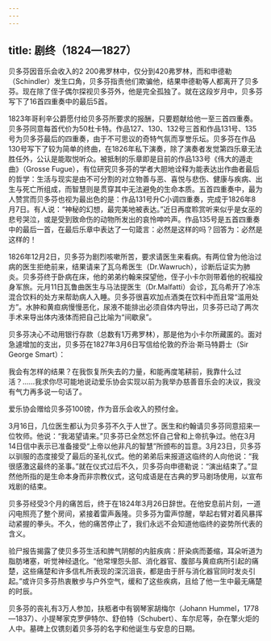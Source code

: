 ```yaml
---
---
---
```

title: 剧终（1824—1827）
---




贝多芬因音乐会收入的2 200弗罗林中，仅分到420弗罗林，而和申德勒（Schindler）发生口角，贝多芬指责他们欺骗他，结果申德勒等人都离开了贝多芬。现在除了侄子偶尔探视贝多芬外，他是完全孤独了。就在这段岁月中，贝多芬写下了16首四重奏中的最后5首。

1823年哥利辛公爵愿付给贝多芬所要求的报酬，只要题献给他一至三首四重奏。贝多芬同意每首代价为50杜卡特。作品127、130、132号三首和作品131号、135号为贝多芬最后的四重奏，由于不可思议的奇特气氛而享誉乐坛。贝多芬在作品130号写下了较为简单的终曲，在1826年私下演奏，除了演奏者发觉第四乐章无法胜任外，公认是能取悦听众。被抵制的乐章即是目前的作品133号《伟大的遁走曲》（Grosse Fugue），有位研究贝多芬的学者大胆地诠释为能表达出作曲者最后的哲学：生活与现实是由不可分割的对立物善与恶、喜悦与悲伤、健康与疾病、出生与死亡所组成，而智慧则是贯穿其中无法避免的生命本质。五首四重奏中，最为人赞赏而贝多芬也视为最出色的是：作品131号升C小调四重奏，完成于1826年8月7日。有人说：“神秘的幻想，最完美地被表达。”近日再度聆赏听来似乎是女巫的悲号哭泣，或是受到致命伤的动物所发出的哀怜呻吟声。作品135号是五首四重奏中的最后一首，在最后乐章中表达了一句箴言：必然是这样的吗？回答为：必然是这样的！

1826年12月2日，贝多芬为剧烈咳嗽所苦，要求请医生来看病。有两位曾为他治过病的医生拒绝前来，结果请来了瓦乌希医生（Dr.Wawruch），诊断后证实为肺炎。贝多芬终于卧病在床，他的弟弟约翰来探望他，侄子小卡尔则带着他的祝福投身军旅。元月11日瓦鲁曲医生与马法提医生（Dr.Malfatti）会诊，瓦乌希开了冷冻混合饮料的处方来帮助病人入睡。贝多芬很喜欢加点酒类在饮料中而且常“滥用处方”。水肿和黄疸病慢慢恶化，尿液不能排出必须自体内导出，贝多芬已动了两次手术来导出体内液体而把自己比喻为“间歇泉”。

贝多芬决心不动用银行存款（总数有1万弗罗林），那是他为小卡尔所藏匿的。面对急遽增加的支出，贝多芬在1827年3月6日写信给伦敦的乔治·斯马特爵士（Sir George Smart）：

我会有怎样的结果？在我恢复所失去的力量，和能再度笔耕前，我靠什么过活？……我求你尽可能地说动爱乐协会实现以前为我举办慈善音乐会的决议，我没有气力再多说一句话了。



爱乐协会赠给贝多芬100镑，作为音乐会收入的预付金。

3月16日，几位医生都认为贝多芬不久于人世了。医生和约翰请贝多芬同意招来一位牧师。他说：“我渴望请来。”贝多芬已全然忘怀自己曾和上帝抗争过。他在3月14日信中表示已准备接受“上帝以他非凡的智慧”所颁布的旨意。3月23日，贝多芬以驯服的态度接受了最后的圣礼仪式。他的弟弟后来报道这临终的人向他说：“我很感激这最终的圣事。”就在仪式过后不久，贝多芬向申德勒说：“演出结束了。”显然他所指的是生命本身而非宗教仪式，这句成语是在古典的罗马剧场使用，以宣布戏剧的结束。

贝多芬经受3个月的痛苦后，终于在1824年3月26日辞世。在他安息前片刻，一道闪电照亮了整个房间，紧接着雷声轰隆。贝多芬为雷声惊醒，举起右臂对着风暴挥动紧握的拳头。不久，他的痛苦停止了，我们永远不会知道他临终的姿势所代表的含义。

验尸报告揭露了使贝多芬生活和脾气阴郁的内脏疾病：肝染病而萎缩，耳朵听道为脂肪堵塞，听觉神经退化。“他常埋怨头部、消化器官、腹部与黄疸病所引起的痛楚，这些痛楚和许多信札所表现的深沉沮丧，都是由于肝与消化器官同时发炎引起。”或许贝多芬热衷散步与户外空气，缓和了这些疾病，且给了他一生中最无痛楚的时辰。

贝多芬的丧礼有3万人参加，扶柩者中有钢琴家胡梅尔（Johann Hummel，1778—1837）、小提琴家克罗伊特尔、舒伯特（Schubert）、车尔尼等，杂在擎火炬的人中。墓碑上仅镌刻着贝多芬的名字和他诞生与安息的日期。